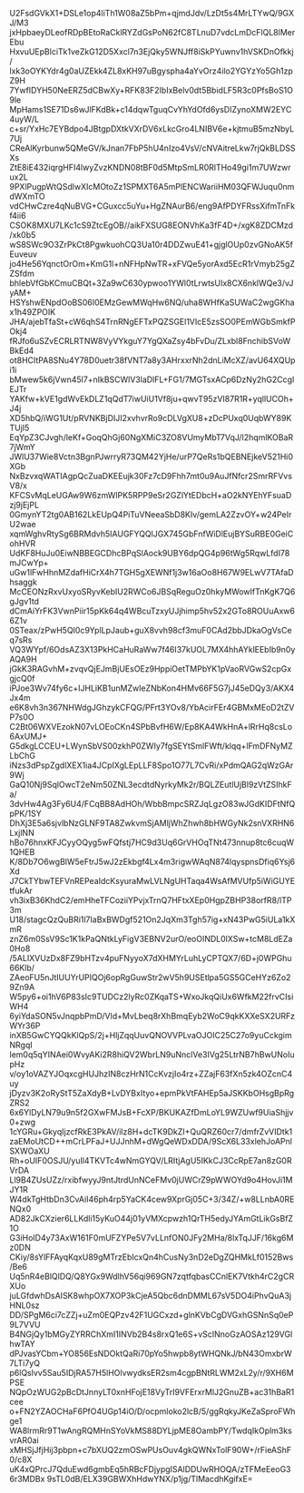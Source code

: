 U2FsdGVkX1+DSLe1op4liTh1W08aZ5bPm+qjmdJdv/LzDt5s4MrLTYwQ/9GXJ/M3
jxHpbaeyDLeofRDpBEtoRaCklRYZdGsPoN62fC8TLnuD7vdcLmDcFlQL8lMerEbu
HxvuUEpBlciTk1veZkG12D5Xxcl7n3EjQky5WNJff8iSkPYuwnv1hVSKDnOfkkj/
lxk3oOYKYdr4g0aUZEkk4ZL8xKH97uBgyspha4aYvOrz4ilo2YGYzYo5Gh1zpZ9H
7YwfIDYH50NeERZ5dCBwXy+RFK83F2IbIxBelv0dt5BbidLF5R3c0PfsBoS1O9le
MpHams1SE71Ds6wJlFKdBk+c14dqwTguqCvYhYdOfd6ysDIZynoXMW2EYC4uyW/L
c+sr/YxHc7EYBdpo4JBtgpDXtkVXrDV6xLkcGro4LNIBV6e+kjtmuB5mzNbyL7Uj
CReAlKyrbunw5QMeGV/kJnan7FbP5hU4nIzo4VsV/cNVAitreLkw7rjQkBLDSSXs
ZtE8iE432iqrgHFI4lwyZvzKNDN08tBF0d5MtpSmLR0RlTHo49gi1m7UWzwrux2L
9PXlPugpWtQSdlwXIcMOtoZz1SPMXT6A5mPlENCWariiHM03QFWJuqu0nmdWXmTO
vdCHwCzre4qNuBVG+CGuxcc5uYu+HgZNAurB6/eng9AfPDYFRssXifmTnFkf4ii6
CSOK8MXU7LKc1cS9ZtcEgOB//aikFXSUG8EONVhKa3fF4D+/xgK8ZDCMzd/xk0b5
wS8SWc9O3ZrPkCt8PgwkuohCQ3Ua10r4DDZwuE41+gjglOUp0zvGNoAK5fEuveuv
jo4He56YqnctOrOm+KmG1l+nNFHpNwTR+xFVQe5yorAxd5EcR1rVmyb25gZZSfdm
bhlebVfGbKCmuCBQt+3Za9wC630ypwoo1YWl0tLrwtsUIx8CX6nklWQe3/vJyAM+
HSYshwENpdOoBS06I0EMzGewMWqHw6NQ/uha8WHfKaSUWaC2wgGKhax1h49ZPOIK
JHA/ajebTfaSt+cW6qhS4TrnRNgEFTxPQZSGEl1VIcE5zsSO0PEmWGbSmkfPOkj4
fRJfo6uSZvECRLRTNW8VyVYkguY7YgQXaZsy4bFvDu/ZLxbl8FnchibSVoWBkEd4
ot8HCItPA8SNu4Y78D0uetr38fVNT7a8y3AHrxxrNh2dnLiMcXZ/avU64XQUpi1i
bMwew5k6jVwn45l7+nIkBSCWlV3laDlFL+FG1/7MGTsxACp6DzNy2hG2CcglEJTr
YAKfw+kVE1gdWvEkDLZ1qQdT7iwUiU1Vf8ju+qwvT95zVI87R1R+yqllUCOh+J4j
XD5hbQ/iWG1Ut/pRVNKBjDIJI2xvhvrRo9cDLVgXU8+zDcPUxq0UqbWY89KTUjI5
EqYpZ3CJvgh/leKf+GoqQhGj60NgXMiC3ZO8VUmyMbT7VqJ/I2hqmlKOBaR7jWmY
JWlU37Wie8Vctn3BgnPJwrryR73QM42YjHe/urP7QeRs1bQEBNEjkeV521Hi0XGb
NxBzvxqWATIAgpQcZuaDKEEujk30Fz7cD9Fhh7mt0u9AuJfNfcr2SmrRFVvsV8/x
KFCSvMqLeUGAw9W6zmWlPK5RPP9eSr2GZlYtEDbcH+aO2kNYEhYFsuaDzj9jEjPL
0GmynYT2tg0AB162LkEUpQ4PiTuVNeeaSbD8KIv/gemLA2ZzvOY+w24PeIrU2wae
xqmWghvRtySg6BRMdvh5IAUGFYQQlJGX745GbFnfWiDlEujBYSuRBE0GeiCohHVR
UdKF8HuJu0EiwNBBEGCDhcBPqSlAock9UBY6dpQG4p96tWg5RqwLfdI78mJCwYp+
uGw1lFwHhnMZdafHiCrX4h7TGH5gXEWNf1j3w16aOo8H67W9ELwV7TAfaDhsaggk
McCEONzRxvUxyoSRyvKebIU2RWCo6JBSqReguOz0hkyMWowIfTnKgK7Q6gJgv1td
dCmAiYrFK3VwnPiir15pKk64q4WBcuTzxyUJjhimp5hv52x2GTo8ROUuAxw66Z1v
0STeax/zPwH5QI0c9YplLpJaub+guX8vvh98cf3muF0CAd2bbJDkaOgVsCeq7sRs
VQ3WYpf/6OdsAZ3X13PkHCaHuRaWw7f46I37kUOL7MX4hhAYklEEbIb9n0yAQA9H
jGkK3RAGvhM+zvqvQjEJmBjUEsOEz9HppiOetTMPbYK1pVaoRVGwS2cpGxgjcQ0f
iPJoe3Wv74fy6c+IJHLiKB1unMZwIeZNbKon4HMv66F5G7jJ45eDQy3/AKX4Jx4m
e6K8vh3n367NHWdgJGhzykCFQG/PFrt3YOv8/YbAcirFEr4GBMxMEoD2tZVP7s0O
C2Bt06WXVEzokN07vLOEoCKn4SPbBvfH6W/Ep8KA4WkHnA+lRrHq8csLo6AxUMJ+
G5dkgLCCEU+LWynSbVS00zkhP0ZWIy7fgSEYtSmlFWft/klqq+lFmDFNyMZLbChG
iNzs3dPspZgdlXEX1ia4JCpIXgLEpLLF8Spo1O77L7CvRi/xPdmQAG2qWzGAr9Wj
GaQ10Nj9SqlOwcT2eNm50ZNL3ecdtdNyrkyMk2r/BQLZEutlUjBl9zVtZSIhkFa/
3dvHw4Ag3Fy6U4/FCqBB8AdHOh/WbbBmpcSRZJqLgzO83wJGdKIDFtNfQpPK/1SY
DhXj3E5a6sjvlbNzGLNF9TA8ZwkvmSjAMljWhZhwh8bHWGyNk2snVXRHN6LxjlNN
hBo76hnxKFJCyyOQyg5wFQfstj7HC9d3Uq6GrVHOqTNt473nnup8tc6cuqW1QHEB
K/8Db7O6wgBlW5eFtrJ5wJ2zEkbgf4Lx4m3rigwWAqN874lqyspnsDfiq6Ysj6Xd
J7CkTYbwTEFVnREPeaIdcKsyuraMwLVLNgUHTaqa4WsAfMVUfp5iWiGUYEtfukAr
vh3ixB36KhdC2/emHheTFCoziiYPvjxTrnQ7HFtxXEp0HgpZBHP38orfR8/lTP3m
U18/stagcQzQuBRi1l7IaBxBWDgf521On2JqXm3Tgh57ig+xN43PwG5iULa1kXmR
znZ6m0SsV9Sc1K1kPaQNtkLyFigV3EBNV2urO/eoOINDL0lXSw+tcM8LdEZa0Ho8
/5ALIXVUzDx8FZ9bHTzv4puFNyyoX7dXHMYrLuhLyCPTQX7/6D+j0WPGhu66Klb/
ZAeoFU5nJtIUUYrUPIQOj6opRgGuwStr2wV5h9USEtlpa5GS5GCeHYz6Zo29Zn9A
W5py6+oi1hV6P83sIc9TUDCz2lyRc0ZKqaTS+WxoJkqQiUx6WfkM22frvCIsiWH4
6yiYdaSON5vJnqpbPmD/Vld+MvLbeq8rXhBmqEyb2WoC9qkKXXeSX2URFzWYr36P
inXB5GwCYQQkKlQpS/2j+HljZqqUuvQNOVVPLvaOJOIC25C27o9yuCckgimNRgqI
lem0q5qYINAei0WvyAKi2R8hiQV2WbrLN9uNnclVe3IVg25LtrNB7hBwUNoIupHz
v/oy1oVAZYJOqxcgHUJhzIN8czHrN1CcKvzjIo4rz+ZZajF63fXn5zk4OZcnC4uy
jDyzv3K2oRyStT5ZaXdyB+LvDYBxItyo+epmPkVtFAHEp5aJSKKbOHsgBpRgZRS2
6x6YlDyLN79u9n5f2GXwFMJsB+FcXP/BKUKAZfDmLoYL9WZUwf9UiaShjjv0+zwg
1cYGRu+GkyqIjzcfRkE3PkAV/ilz8H+dcTK9DkZI+QuQRZ60cr7/dmfrZvVIDtk1
zaEMoUtCD++mCrLPFaJ+UJJnhM+dWgQeWDxDDA/9ScX6L33xlehJoAPnlSXWOaXU
Rh+oUIF0OSJU/yuIl4TKVTc4wNmGYQV/LRItjAgU5IKkCJ3CcRpE7an8zG0RVrDA
Ll9B4ZUsUZz/rxibfwyyJ9ntJtrdUnNCeFMv0jUWCrZ9pWWOYd9o4HovJi1MJY1R
W4dkTgHtbDn3CvAiI46ph4rp5YaCK4cew9XprGj05C+3/34Z/+w8LLnbA0RENQx0
AD82JkCXzier6LLKdli15yKuO44j01yVMXcpwzh1QrTH5edyJYAmGtLikGsBfZ1O
G3iHoID4y73AxW161F0mUFZYPe5V7vLLnfON0JFy2MHa/8lxTqJJF/16kg6Mz0DN
CKiy/8sYlFFAyqKqxU89gMTrzEbIcxQn4hCusNy3nD2eDgZQHMkLf0152Bws/Be6
Uq5nR4eBlQlDQ/Q8YGx9WdlhV56qi969GN7zqtfqbasCCnlEK7Vtkh4rC2gCRXUo
juLGfdwhDsAISK8whpOX7XOP3kCjeA5Qbc6dnDMML67sV5DO4iPhvQuA3jHNL0sz
DD/SPgM6ci7cZZj+uZm0EQPzv42F1UGCxzd+glnKVbCgDVGxhGSNnSq0eP9L7VVU
B4NGjQy1bMGyZYRRChXmI1INVb2B4s8rxQ1e6S+vScINnoGzAOSAz129VGIhwTAY
dPJvasYCbm+YO856EsNDOktQaRi70pYo5hwpb8ytWHQNkJ/bN43OmxbrW7LTi7yQ
p6lQslvv5Sau5IDjRA57H5lHOlvwydksER2sm4cgpBNtRLWM2xL2y/r/9XH6MPSE
NQpOzWUG2pBcDtJnnyLT0xnHFojE18VyTrI9VFErxrMlJ2GnuZB+ac31hBaR1cee
o+FN2YZAOCHaF6PfO4UGp14iO/D/ocpmloko2lcB/5/ggRqkyJKeZaSproFWhge1
WA8lrmRr9T1wAngRQMHnSYoVkMS88DYLjpME8OambPY/TwdqIkOplm3ksvrAR0ai
xMHSjJfjHij3pbpn+c7bXUQ2zmOSwPUsOuv4gkQWNxTolF90W+/rFieAShF0/c8X
uK4xQPrcJ7QduEwd6gmbEq5hRBcFDjypgISAlDDUwRHOQA/zTFMeEeoG36r3MDBx
9sTL0dB/ELX39GBWXhHdwYNX/p1jg/TlMacdhKgifxE=

